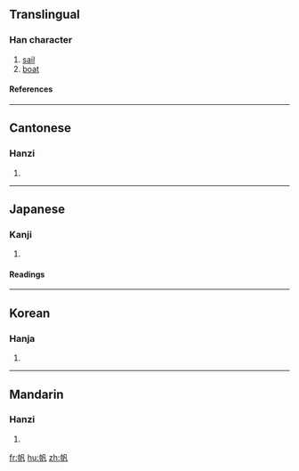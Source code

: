 ==Translingual==
===Han character===
{{Han char|rn=50|rad=巾|as=03|sn=6|four=4721<sub>0</sub>|canj=中月竹弓戈 (LBHNI)}}
# [[sail]]
# [[boat]]
====References====
{{Han ref|kx=0328.140|dkj=08787|dj=0634.080|hdz=10730.130|uh=5E06|ud=24070|bh=A67C|bd=42620}}
----
==Cantonese==
===Hanzi===
{{yue-hanzi|jyut=|y=faan4}}
# {{defn|Cantonese}}
----
==Japanese==
===Kanji===
{{ja-kanji|grade=c|rs=巾03}}
# {{defn|Japanese}} 
====Readings====
{{ja-readings|on=[[はん]] (han)|kun=[[ほ]] (ho)}}
----
==Korean==
===Hanja===
{{ko-hanja|hangeul=범|rv=beom|mr=pŏm}}
# {{defn|Korean}}
----
==Mandarin==
===Hanzi===
{{cmn-hanzi|pin=[[fān]] ([[fan1]]), [[nú]] ([[nu2]])|wg=fan<sup>1</sup>, nu<sup>2</sup>}}
# {{defn|Mandarin}}

[[fr:帆]]
[[hu:帆]]
[[zh:帆]]
